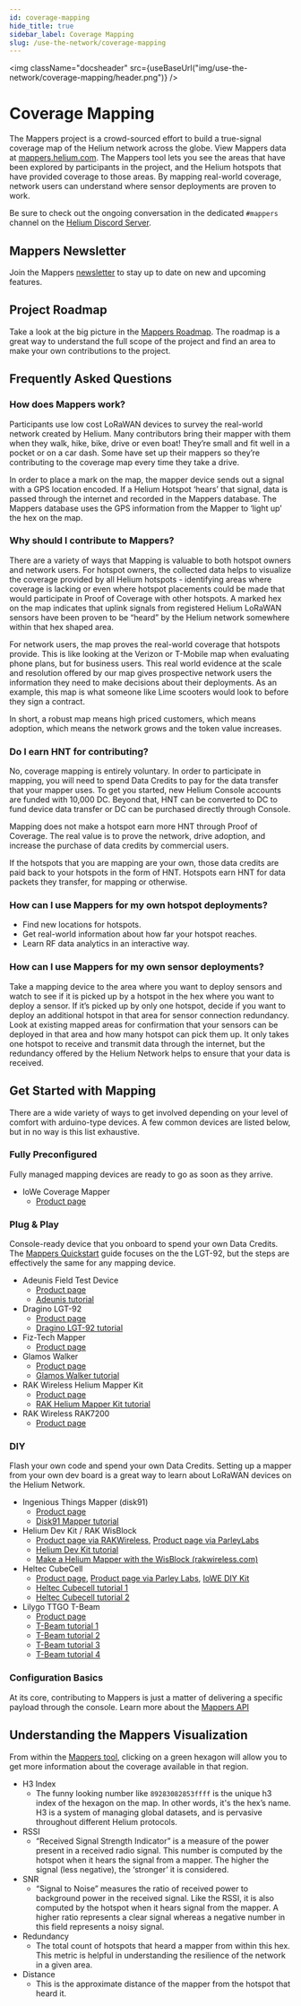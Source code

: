```yaml
---
id: coverage-mapping
hide_title: true
sidebar_label: Coverage Mapping
slug: /use-the-network/coverage-mapping
---
```



<img className="docsheader" src={useBaseUrl("img/use-the-network/coverage-mapping/header.png")} />

# Coverage Mapping
The Mappers project is a crowd-sourced effort to build a true-signal coverage map of the Helium network across the globe.
View Mappers data at [mappers.helium.com](https://mappers.helium.com/). The Mappers tool lets you see the areas that have been explored by participants in the project, and the Helium hotspots that have provided coverage to those areas. By mapping real-world coverage, network users can understand where sensor deployments are proven to work.

Be sure to check out the ongoing conversation in the dedicated `#mappers` channel on the [Helium Discord Server](https://discord.gg/helium).

## Mappers Newsletter
Join the Mappers [newsletter](https://www.helium.com/mappers) to stay up to date on new and upcoming features.

## Project Roadmap
Take a look at the big picture in the [Mappers Roadmap](/use-the-network/coverage-mapping/mappers-roadmap). The roadmap is a great way to understand the full scope of the project and find an area to make your own contributions to the project.

## Frequently Asked Questions

### How does Mappers work?
Participants use low cost LoRaWAN devices to survey the real-world network created by Helium. Many contributors bring their mapper with them when they walk, hike, bike, drive or even boat! They’re small and fit well in a pocket or on a car dash. Some have set up their mappers so they’re contributing to the coverage map every time they take a drive.

In order to place a mark on the map, the mapper device sends out a signal with a GPS location encoded. If a Helium Hotspot ‘hears’ that signal, data is passed through the internet and recorded in the Mappers database. The Mappers database uses the GPS information from the Mapper to ‘light up’ the hex on the map.

### Why should I contribute to Mappers?
There are a variety of ways that Mapping is valuable to both hotspot owners and network users.
For hotspot owners, the collected data helps to visualize the coverage provided by all Helium hotspots - identifying areas where coverage is lacking or even where hotspot placements could be made that would participate in Proof of Coverage with other hotspots. A marked hex on the map indicates that uplink signals from registered Helium LoRaWAN sensors have been proven to be “heard” by the Helium network somewhere within that hex shaped area.

For network users, the map proves the real-world coverage that hotspots provide. This is like looking at the Verizon or T-Mobile map when evaluating phone plans, but for business users. This real world evidence at the scale and resolution offered by our map gives prospective network users the information they need to make decisions about their deployments.
As an example, this map is what someone like Lime scooters would look to before they sign a contract. 

In short, a robust map means high priced customers, which means adoption, which means the network grows and the token value increases.

### Do I earn HNT for contributing?
No, coverage mapping is entirely voluntary. In order to participate in mapping, you will need to spend Data Credits to pay for the data transfer that your mapper uses. To get you started, new Helium Console accounts are funded with 10,000 DC. Beyond that, HNT can be converted to DC to fund device data transfer or DC can be purchased directly through Console. 

Mapping does not make a hotspot earn more HNT through Proof of Coverage.
The real value is to prove the network, drive adoption, and increase the purchase of data credits by commercial users.

If the hotspots that you are mapping are your own, those data credits are paid back to your hotspots in the form of HNT. Hotspots earn HNT for data packets they transfer, for mapping or otherwise.

### How can I use Mappers for my own hotspot deployments?
* Find new locations for hotspots.
* Get real-world information about how far your hotspot reaches.
* Learn RF data analytics in an interactive way.

### How can I use Mappers for my own sensor deployments?
Take a mapping device to the area where you want to deploy sensors and watch to see if it is picked up by a hotspot in the hex where you want to deploy a sensor. If it’s picked up by only one hotspot, decide if you want to deploy an additional hotspot in that area for sensor connection redundancy. Look at existing mapped areas for confirmation that your sensors can be deployed in that area and how many hotspot can pick them up. It only takes one hotspot to receive and transmit data through the internet, but the redundancy offered by the Helium Network helps to ensure that your data is received.

## Get Started with Mapping
There are a wide variety of ways to get involved depending on your level of comfort with arduino-type devices. A few common devices are listed below, but in no way is this list exhaustive.

### Fully Preconfigured
Fully managed mapping devices are ready to go as soon as they arrive.
* IoWe Coverage Mapper
    * [Product page](https://www.internetofwe.net/product-page/helium-coverage-mapper)

### Plug & Play
Console-ready device that you onboard to spend your own Data Credits.
The [Mappers Quickstart](/use-the-network/coverage-mapping/mappers-quickstart) guide focuses on the the LGT-92, but the steps are effectively the same for any mapping device.
* Adeunis Field Test Device
    * [Product page](https://www.adeunis.com/en/produit/ftd-network-tester/)
    * [Adeunis tutorial](/use-the-network/coverage-mapping/adeunis-mapper)
* Dragino LGT-92
    * [Product page](https://www.dragino.com/products/lora-lorawan-end-node/item/142-lgt-92.html)
    * [Dragino LGT-92 tutorial](/use-the-network/coverage-mapping/mappers-quickstart)
* Fiz-Tech Mapper
    * [Product page](https://fiz-tech.net/search?type=tag&q=Mapper)
* Glamos Walker
    * [Product page](https://glamos.eu/product/walker/)
    * [Glamos Walker tutorial](https://glamos.eu/manual/)
* RAK Wireless Helium Mapper Kit
    * [Product page](https://store.rakwireless.com/products/helium-mapper-kit?variant=41259355701446)
    * [RAK Helium Mapper Kit tutorial](https://news.rakwireless.com/make-a-helium-mapper-with-the-wisblock/)
* RAK Wireless RAK7200 
    * [Product page](https://store.rakwireless.com/products/rak7200-lpwan-tracker?variant=29669491867693)

### DIY
Flash your own code and spend your own Data Credits. Setting up a mapper from your own dev board is a great way to learn about LoRaWAN devices on the Helium Network.
* Ingenious Things Mapper (disk91)
    * [Product page](https://shop.ingeniousthings.fr/products/helium-lorawan-field-tester-and-mapper-kit)
    * [Disk91 Mapper tutorial](https://www.disk91.com/2021/technology/lora/low-cost-lorawan-field-tester/)
* Helium Dev Kit / RAK WisBlock 
    * [Product page via RAKWireless](https://store.rakwireless.com/products/helium-developer-kit), [Product page via ParleyLabs](https://shop.parleylabs.com/collections/iot-developers-products/products/helium-wisblock-connected-kit)
    * [Helium Dev Kit tutorial](https://github.com/arkieguy/RAK4631-Helium-Mapper)
    * [Make a Helium Mapper with the WisBlock (rakwireless.com)](https://news.rakwireless.com/make-a-helium-mapper-with-the-wisblock/)
* Heltec CubeCell
    * [Product page](https://heltec.org/project/htcc-ab02s/), [Product page via Parley Labs](https://shop.parleylabs.com/collections/iot-developers-products/products/cubecell-gps-6502-by-heltec-htcc-ab02s), [IoWE DIY Kit](https://www.internetofwe.net/product-page/diy-coverage-mapper-kit-us915)
    * [Heltec Cubecell tutorial 1](https://github.com/jas-williams/CubeCell-Helium-Mapper)
    * [Heltec Cubecell tutorial 2](https://github.com/hkicko/CubeCell-GPS-Helium-Mapper)
* Lilygo TTGO T-Beam
    * [Product page](http://www.lilygo.cn/prod_view.aspx?TypeId=50060&Id=1317&FId=t3:50060:3)
    * [T-Beam tutorial 1](https://github.com/kizniche/ttgo-tbeam-ttn-tracker)
    * [T-Beam tutorial 2](https://github.com/khrys63/helium-mapper-tbeam)
    * [T-Beam tutorial 3](https://github.com/hekopath/ttgo-rev1-helium)
    * [T-Beam tutorial 4](https://github.com/tmiklas/tbeam-helium-mapper)

### Configuration Basics
At its core, contributing to Mappers is just a matter of delivering a specific payload through the console. Learn more about the [Mappers API](/use-the-network/coverage-mapping/mappers-api)

## Understanding the Mappers Visualization
From within the [Mappers tool](http://mappers.helium.com), clicking on a green hexagon will allow you to get more information about the coverage available in that region.
* H3 Index
    * The funny looking number like `89283082853ffff` is the unique h3 index of the hexagon on the map. In other words, it's the hex’s name. H3 is a system of managing global datasets, and is pervasive throughout different Helium protocols.
* RSSI
    * “Received Signal Strength Indicator” is a measure of the power present in a received radio signal. This number is computed by the hotspot when it hears the signal from a mapper. The higher the signal (less negative), the ‘stronger’ it is considered.
* SNR
    * “Signal to Noise” measures the ratio of received power to background power in the received signal. Like the RSSI, it is also computed by the hotspot when it hears signal from the mapper. A higher ratio represents a clear signal whereas a negative number in this field represents a noisy signal.
* Redundancy
    * The total count of hotspots that heard a mapper from within this hex. This metric is helpful in understanding the resilience of the network in a given area.
* Distance
    * This is the approximate distance of the mapper from the hotspot that heard it.
